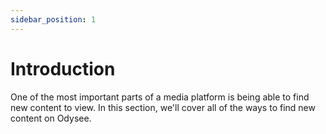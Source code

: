 ---
sidebar_position: 1
---

# Introduction

One of the most important parts of a media platform is being able to find new content to view. In this section, we'll cover all of the ways to find new content on Odysee.